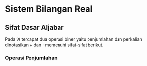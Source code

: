 # Sistem Bilangan Real

## Sifat Dasar Aljabar

Pada $\Re$ terdapat dua operasi biner yaitu penjumlahan dan perkalian dinotasikan $+$ dan $\cdot$ memenuhi sifat-sifat berikut.

### Operasi Penjumlahan